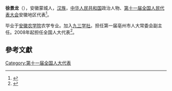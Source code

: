 '''徐景龙'''（{{bd|1948年||}}），安徽蒙城人，[[汉族|汉族]]，[[中华人民共和国|中华人民共和国]]政治人物、[[第十一届全国人民代表大会|第十一届全国人民代表大会]]安徽地区代表<ref>{{cite web|author=新华网|title=第十一届全国人大代表|url=http://news.xinhuanet.com/ziliao/2008-03/03/content_7708230.htm?node=36628|publisher=新华网|accessdate=2014-01-07|archive-date=2014-01-10|archive-url=https://web.archive.org/web/20140110211415/http://news.xinhuanet.com/ziliao/2008-03/03/content_7708230.htm?node=36628|dead-url=no}}</ref>。

毕业于[[安徽农学院|安徽农学院]]农学专业。加入[[九三学社|九三学社]]。担任第一届亳州市人大常委会副主任。2008年起担任全国人大代表<ref>{{cite news|title=全国人大代表信息-徐景龙|url= http://210.82.31.1:8084/delegate/viewDelegate.action?dbid=111036|accessdate=2013-04-05|newspaper=全国人大网|archive-url=https://web.archive.org/web/20140407061845/http://www.npc.gov.cn/delegate/viewDelegate.action?dbid=111036|archive-date=2014-04-07|dead-url=yes}}</ref>。

==參考文獻==
{{reflist}}
[[Category:第十一届全国人大代表|Category:第十一届全国人大代表]]